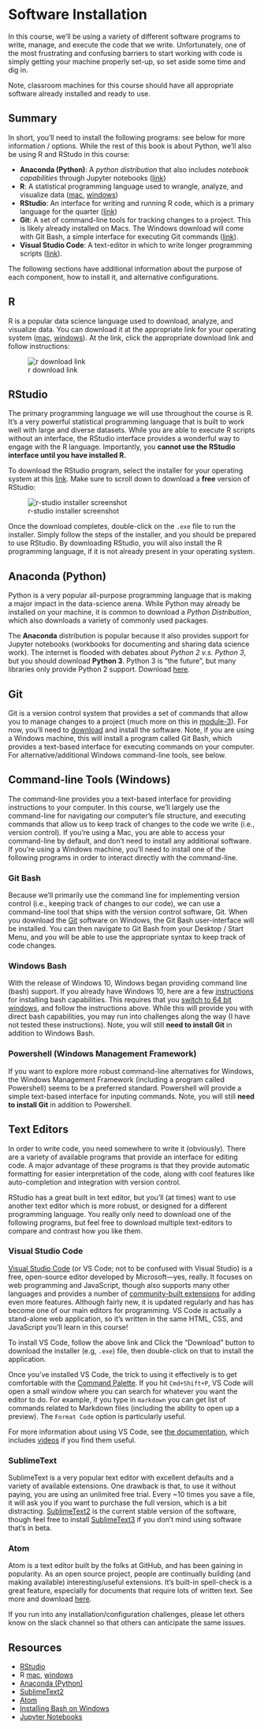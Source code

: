 # Software Installation

In this course, we'll be using a variety of different software programs to write, manage, and execute the code that we write. Unfortunately, one of the most frustrating and confusing barriers to start working with code is simply getting your machine properly set-up, so set aside some time and dig in.

Note, classroom machines for this course should have all appropriate software already installed and ready to use.


## Summary
In short, you'll need to install the following programs: see below for more information / options. While the rest of this book is about Python, we'll also be using R and RStudo in this course:

- **Anaconda (Python)**: A _python distribution_ that also includes _notebook capabilities_ through Jupyter notebooks ([link](https://www.continuum.io/downloads))
- **R**: A statistical programming language used to wrangle, analyze, and visualize data ([mac](https://cran.r-project.org/bin/macosx/), [windows](https://cran.r-project.org/bin/windows/base/))
- **RStudio**: An interface for writing and running R code, which is a primary language for the quarter ([link](https://www.rstudio.com/products/rstudio/download3/))
- **Git**: A set of command-line tools for tracking changes to a project. This is likely already installed on Macs. The Windows download will come with Git Bash, a simple interface for executing Git commands ([link](https://git-scm.com/downloads)).
- **Visual Studio Code**: A text-editor in which to write longer programming scripts ([link](https://code.visualstudio.com/download)).


The following sections have additional information about the purpose of each component, how to install it, and alternative configurations.

## R
R is a popular data science language used to download, analyze, and visualize data. You can download it at the appropriate link for your operating system ([mac](https://cran.r-project.org/bin/macosx/), [windows](https://cran.r-project.org/bin/windows/base/)). At the link, click the appropriate download link and follow instructions:

![r download link](imgs/download_r.png)

## RStudio
The primary programming language we will use throughout the course is R. It's a very powerful statistical programming language that is built to work well with large and diverse datasets. While you are able to execute R scripts without an interface, the RStudio interface provides a wonderful way to engage with the R language. Importantly, you **cannot use the RStudio interface until you have installed R.**

To download the RStudio program, select the installer for your operating system at this [link](https://www.rstudio.com/products/rstudio/download3/). Make sure to scroll down to download a **free** version of RStudio:

![r-studio installer screenshot](imgs/r-studio-install.png)

Once the download completes, double-click on the `.exe` file to run the installer. Simply follow the steps of the installer, and you should be prepared to use RStudio. By downloading RStudio, you will also install the R programming language, if it is not already present in your operating system.

## Anaconda (Python)
Python is a very popular all-purpose programming language that is making a major impact in the data-science arena. While Python may already be installed on your machine, it is common to download a _Python Distribution_, which also downloads a variety of commonly used packages.

The **Anaconda** distribution is popular because it also provides support for Jupyter notebooks (workbooks for documenting and sharing data science work). The internet is flooded with debates about _Python 2 v.s. Python 3_, but you should download **Python 3**. Python 3 is "the future", but many libraries only provide Python 2 support. Download [here](https://www.anaconda.com/download).

## Git
Git is a version control system that provides a set of commands that allow you to manage changes to a project (much more on this in [module-3](https://github.com/info-201/m3-version-control)). For now, you'll need to [download](https://git-scm.com/downloads) and install the software. Note, if you are using a Windows machine, this will install a program called Git Bash, which provides a text-based interface for executing commands on your computer. For alternative/additional Windows command-line tools, see below.

## Command-line Tools (Windows)
The command-line provides you a text-based interface for providing instructions to your computer. In this course, we'll largely use the command-line for navigating our computer's file structure, and executing commands that allow us to keep track of changes to the code we write (i.e., version control). If you're using a Mac, you are able to access your command-line by default, and don't need to install any additional software. If you're using a Windows machine, you'll need to install one of the following programs in order to interact directly with the command-line.

### Git Bash
Because we'll primarily use the command line for implementing version control (i.e., keeping track of changes to our code), we can use a command-line tool that ships with the version control software, Git. When you download the [Git](https://git-scm.com/downloads) software on Windows, the Git Bash user-interface will be installed. You can then navigate to Git Bash from your Desktop / Start Menu, and you will be able to use the appropriate syntax to keep track of code changes.

### Windows Bash
With the release of Windows 10, Windows began providing command line (bash) support. If you already have Windows 10, here are a few [instructions](http://www.howtogeek.com/249966/how-to-install-and-use-the-linux-bash-shell-on-windows-10/) for installing bash capabilities. This requires that you [switch to 64 bit windows](http://www.howtogeek.com/228042/how-to-switch-from-32-bit-windows-10-to-64-bit-windows-10/), and follow the instructions above. While this will provide you with direct bash capabilities, you may run into challenges along the way (I have not tested these instructions). Note, you will still **need to install Git** in addition to Windows Bash.

### Powershell (Windows Management Framework)
If you want to explore more robust command-line alternatives for Windows, the Windows Management Framework (including a program called Powershell) seems to be a preferred standard. Powershell will provide a simple text-based interface for inputing commands. Note, you will still **need to install Git** in addition to Powershell.

## Text Editors
In order to write code, you need somewhere to write it (obviously). There are a variety of available programs that provide an interface for editing code. A major advantage of these programs is that they provide automatic formatting for easier interpretation of the code, along with cool features like auto-completion and integration with version control.

RStudio has a great built in text editor, but you'll (at times) want to use another text editor which is more robust, or designed for a different programming language. You really only need to download one of the following programs, but feel free to download multiple text-editors to compare and contrast how you like them.

### Visual Studio Code 
[Visual Studio Code](https://code.visualstudio.com/) (or VS Code; not to be confused with Visual Studio) is a free, open-source editor developed by Microsoft&mdash;yes, really. It focuses on web programming and JavaScript, though also supports many other languages and provides a number of [community-built extensions](https://code.visualstudio.com/docs/editor/extension-gallery) for adding even more features. Although fairly new, it is updated regularly and has has become one of our main editors for programming. VS Code is actually a stand-alone web application, so it's written in the same HTML, CSS, and JavaScript you'll learn in this course!

To install VS Code, follow the above link and Click the "Download" button to download the installer (e.g, `.exe`) file, then double-click on that to install the application.

Once you've installed VS Code, the trick to using it effectively is to get comfortable with the [Command Palette](https://code.visualstudio.com/docs/getstarted/userinterface#_command-palette). If you hit `Cmd+Shift+P`, VS Code will open a small window where you can search for whatever you want the editor to do. For example, if you type in `markdown` you can get list of commands related to Markdown files (including the ability to open up a preview). The `Format Code` option is particularly useful.

For more information about using VS Code, see [the documentation](https://code.visualstudio.com/docs), which includes [videos](https://code.visualstudio.com/docs/getstarted/introvideos) if you find them useful.

### SublimeText
SublimeText is a very popular text editor with excellent defaults and a variety of available extensions. One drawback is that, to use it without paying, you are using an unlimited free trial. Every ~10 times you save a file, it will ask you if you want to purchase the full version, which is a bit distracting. [SublimeText2](http://www.sublimetext.com/2) is the current stable version of the software, though feel free to install [SublimeText3](http://www.sublimetext.com/3) if you don't mind using software that's in beta.

### Atom
Atom is a text editor built by the folks at GitHub, and has been gaining in popularity. As an open source project, people are continually building (and making available) interesting/useful extensions. It's built-in spell-check is a great feature, especially for documents that require lots of written text. See more and download [here](https://atom.io/).


If you run into any installation/configuration challenges, please let others know on the slack channel so that others can anticipate the same issues.

## Resources
- [RStudio](https://www.rstudio.com/products/rstudio/download3/)
- R [mac](https://cran.r-project.org/bin/macosx/), [windows](https://cran.r-project.org/bin/windows/base/)
- [Anaconda (Python)](https://www.continuum.io/downloads)
- [SublimeText2](http://www.sublimetext.com/2)
- [Atom](https://atom.io/)
- [Installing Bash on Windows](http://www.howtogeek.com/249966/how-to-install-and-use-the-linux-bash-shell-on-windows-10/)
- [Jupyter Notebooks](http://jupyter.org/)
